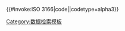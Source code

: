 {{#invoke:ISO 3166|code|{{{1}}}|codetype=alpha3}}<noinclude>
{{ISO 3166 conversion template doc|lua=Module:ISO 3166}}
[[Category:数据检索模板]]
</noinclude>